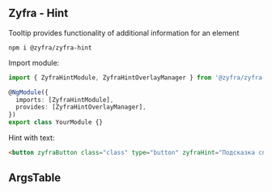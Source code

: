 
## Zyfra - Hint

<Subtitle of={ZyfraHintComponent}>
  Tooltip provides functionality of additional information for an element
</Subtitle>

```
npm i @zyfra/zyfra-hint
```

Import module:

```typescript
import { ZyfraHintModule, ZyfraHintOverlayManager } from '@zyfra/zyfra-hint';

@NgModule({
  imports: [ZyfraHintModule],
  provides: [ZyfraHintOverlayManager],
})
export class YourModule {}
```

Hint with text:

```html
<button zyfraButton class="class" type="button" zyfraHint="Подсказка справа" position="right">Right</button>
```

## ArgsTable

<ArgsTable of={ZyfraHintComponent} />
